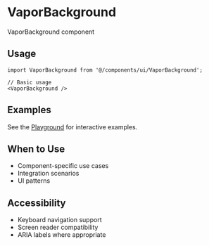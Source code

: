 # VaporBackground

VaporBackground component

## Usage

```tsx
import VaporBackground from '@/components/ui/VaporBackground';

// Basic usage
<VaporBackground />
```


## Examples

See the [Playground](/play) for interactive examples.

## When to Use

- Component-specific use cases
- Integration scenarios
- UI patterns

## Accessibility

- Keyboard navigation support
- Screen reader compatibility
- ARIA labels where appropriate
